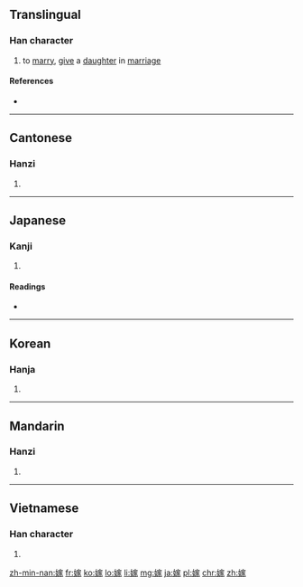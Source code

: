 ==Translingual==

===Han character===
{{Han char|rn=38|rad=女|as=10|sn=13|four=4343<sub>2</sub>|canj=女十一人 (VJMO)|ids=⿰[[女]][[家]]}}

# to [[marry]], [[give]] a [[daughter]] in [[marriage]]

====References====
* {{Han ref|kx=0268.330|dkj=06602|dj=0536.070|hdz=21073.110|uh=5AC1|ud=23233|bh=B6F9|bd=46841}}

----

==Cantonese==

===Hanzi===
{{yue-hanzi|jyut=|y=ga3}}

# {{defn|lang=yue|sort=女10}}

----

==Japanese==

===Kanji===
{{ja-kanji|grade=c|rs=女10}}

# {{defn|lang=ja|sort=女10}}

====Readings====
* {{ja-readings|on=[[か]] (ka), [[け]] (ke)|kun=[[とつぐ]] (totsugu), [[よめ]] (yome)}}

----

==Korean==

===Hanja===
{{ko-hanja|hangeul=[[가]]|rv=ga|mr=ka}}

# {{defn|lang=ko|sort=女10}}

----

==Mandarin==

===Hanzi===
{{cmn-hanzi|pin=[[jià]] ([[jia4]])|wg=chia<sup>4</sup>}}

# {{defn|lang=cmn|sort=女10}}

----

==Vietnamese==

===Han character===
{{vi-hantu|[[giá]], [[gả]], [[gá]]|rs=女10}}

# {{defn|lang=vi|sort=女10}}

[[zh-min-nan:嫁]]
[[fr:嫁]]
[[ko:嫁]]
[[lo:嫁]]
[[li:嫁]]
[[mg:嫁]]
[[ja:嫁]]
[[pl:嫁]]
[[chr:嫁]]
[[zh:嫁]]